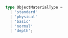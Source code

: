 ```ts
type ObjectMaterialType =
  | 'standard'
  | 'physical'
  | 'basic'
  | 'normal'
  | 'depth';
```
